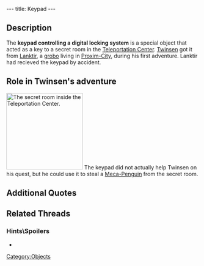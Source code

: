 ---
title: Keypad
---

{{Quote|
Quote=Someone made a mistake in the address and sent me this object by accident: it's a keypad that opens a door at the "Teleportation Center". This opens a room full of meca-penguins.|
Character=[[Lanktir]]}}

==Description==
The '''keypad controlling a digital locking system''' is a special object that acted as a key to a secret room in the [[Teleportation Center]]. [[Twinsen]] got it from [[Lanktir]], a [[grobo]] living in [[Proxim-City]], during his first adventure. Lanktir had recieved the keypad by accident.

==Role in Twinsen's adventure==
[[Image:Lba1-brundle_island-teleportation_center_inside_penguins.jpg|right|200px|thumb|The secret room inside the Teleportation Center.]]
The keypad did not actually help Twinsen on his quest, but he could use it to steal a [[Meca-Penguin]] from the secret room.

==Additional Quotes==
{{Quote|
Quote=Keypad that controls a digital locking system. Once placed on one door inside the Teleportation Center, it allows access to a room filled with Meca-Penguins.|
Character=Official description}}
{{Quote|
Quote=You just received a keypad that controls a digital locking system.|
Character=When Twinsen got the keypad}}

==Related Threads==
===Hints\Spoilers===
* {{thread|id=1672|title=LBA Keypad?}}

[[Category:Objects]]